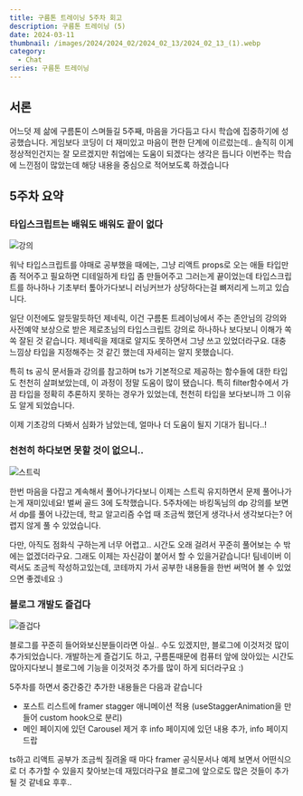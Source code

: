 ```yaml
---
title: 구름톤 트레이닝 5주차 회고
description: 구름톤 트레이닝 (5)
date: 2024-03-11
thumbnail: /images/2024/2024_02/2024_02_13/2024_02_13_(1).webp
category:
  - Chat
series: 구름톤 트레이닝
---
```


## 서론

어느덧 제 삶에 구름톤이 스며들길 5주째, 마음을 가다듬고 다시 학습에 집중하기에 성공했습니다.
게임보다 코딩이 더 재미있고 마음이 편한 단계에 이르렀는데.. 솔직히 이게 정상적인건지는 잘 모르겠지만 취업에는 도움이 되겠다는 생각은 듭니다
이번주는 학습에 느낀점이 많았는데 해당 내용을 중심으로 적어보도록 하겠습니다

## 5주차 요약

### 타입스크립트는 배워도 배워도 끝이 없다

![강의](</images/2024/2024_03/2024_03_11/2024_03_11_(2).webp>)

워낙 타입스크립트를 야매로 공부했을 때에는, 그냥 리액트 props로 오는 애들 타입만 좀 적어주고 필요하면 디테일하게 타입 좀 만들어주고 그러는게 끝이었는데
타입스크립트를 하나하나 기초부터 톺아가다보니 러닝커브가 상당하다는걸 뼈저리게 느끼고 있습니다.

일단 이전에도 알듯말듯하던 제네릭, 이건 구름톤 트레이닝에서 주는 존안님의 강의와 사전예약 보상으로 받은 제로초님의 타입스크립트 강의로 하나하나 보다보니 이해가 쏙쏙 잘된 것 같습니다.
제네릭을 제대로 알지도 못하면서 그냥 쓰고 있었더라구요. 대충 느낌상 타입을 지정해주는 것 같긴 했는데 자세히는 알지 못했습니다.

특히 ts 공식 문서들과 강의를 참고하며 ts가 기본적으로 제공하는 함수들에 대한 타입도 천천히 살펴보았는데, 이 과정이 정말 도움이 많이 됐습니다.
특히 filter함수에서 가끔 타입을 정확히 추론하지 못하는 경우가 있었는데, 천천히 타입을 보다보니까 그 이유도 알게 되었습니다.

이제 기초강의 다봐서 심화가 남았는데, 얼마나 더 도움이 될지 기대가 됩니다..!

### 천천히 하다보면 못할 것이 없으니..

![스트릭](</images/2024/2024_03/2024_03_11/2024_03_11_(1).webp>)

한번 마음을 다잡고 계속해서 풀어나가다보니 이제는 스트릭 유지하면서 문제 풀어나가는게 재미있네요! 벌써 골드 3에 도착했습니다.
5주차에는 바킹독님의 dp 강의를 보면서 dp를 풀어 나갔는데, 학교 알고리즘 수업 때 조금씩 했던게 생각나서 생각보다는? 어렵지 않게 풀 수 있었습니다.

다만, 아직도 점화식 구하는게 너무 어렵고.. 시간도 오래 걸려서 꾸준히 풀어보는 수 밖에는 없겠더라구요. 그래도 이제는 자신감이 붙어서 할 수 있을거같습니다!
팀네이버 이력서도 조금씩 작성하고있는데, 코테까지 가서 공부한 내용들을 한번 써먹어 볼 수 있었으면 좋겠네요 :)

### 블로그 개발도 즐겁다

![즐겁다](</images/2024/2024_03/2024_03_11/2024_03_11_(3).webp>)

블로그를 꾸준히 들어와보신분들이라면 아실.. 수도 있겠지만, 블로그에 이것저것 많이 추가되었습니다.
개발하는게 즐겁기도 하고, 구름톤때문에 컴퓨터 앞에 앉아있는 시간도 많아지다보니 블로그에 기능을 이것저것 추가를 많이 하게 되더라구요 :)

5주차를 하면서 중간중간 추가한 내용들은 다음과 같습니다

- 포스트 리스트에 framer stagger 애니메이션 적용 (useStaggerAnimation을 만들어 custom hook으로 분리)
- 메인 페이지에 있던 Carousel 제거 후 info 페이지에 있던 내용 추가, info 페이지 드랍

ts하고 리액트 공부가 조금씩 질려올 때 마다 framer 공식문서나 예제 보면서 어떤식으로 더 추가할 수 있을지 찾아보는데 재밌더라구요
블로그에 앞으로도 많은 것들이 추가될 것 같네요 후후..

